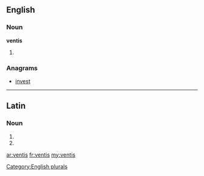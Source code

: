 ==English==

===Noun===
'''ventis'''

# {{plural of|[[venti]]}}

===Anagrams===
* [[invest#English|invest]]

[[Category:English plurals]]

----

==Latin==

===Noun===
{{la-noun-form|ventīs}}

# {{inflection of|ventus|ventus|dat|p|lang=la}}
# {{inflection of|ventus|ventus|abl|p|lang=la}}

[[ar:ventis]]
[[fr:ventis]]
[[my:ventis]]